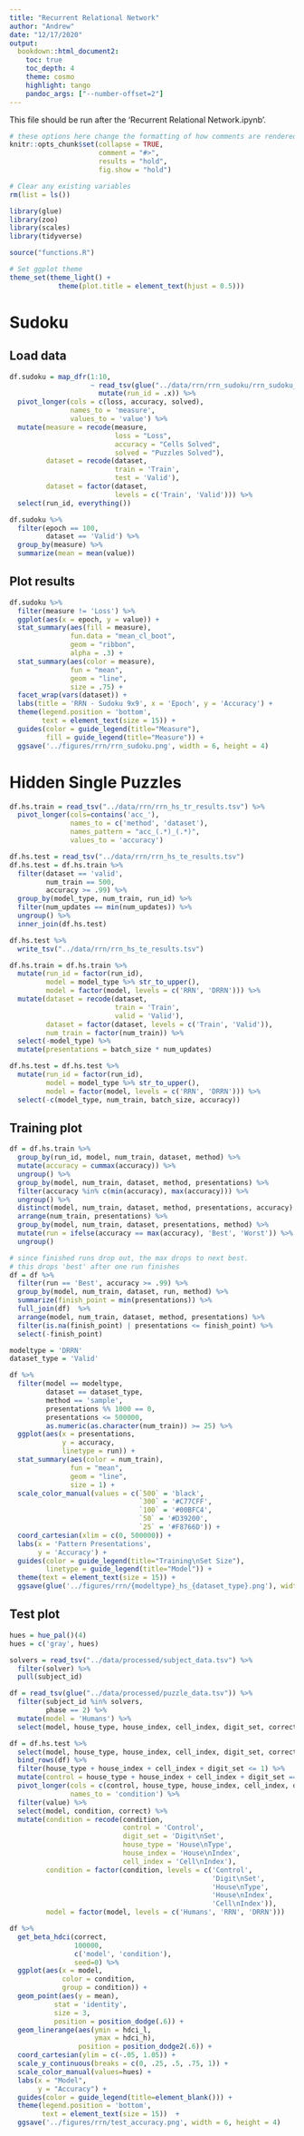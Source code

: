 ```yaml
---
title: "Recurrent Relational Network"
author: "Andrew"
date: "12/17/2020"
output:
  bookdown::html_document2:
    toc: true
    toc_depth: 4
    theme: cosmo
    highlight: tango
    pandoc_args: ["--number-offset=2"]
---
```


This file should be run after the 'Recurrent Relational Network.ipynb'.
```r
# these options here change the formatting of how comments are rendered
knitr::opts_chunk$set(collapse = TRUE,
                      comment = "#>",
                      results = "hold",
                      fig.show = "hold")

# Clear any existing variables
rm(list = ls())
```

```r
library(glue)
library(zoo)
library(scales)
library(tidyverse)

source("functions.R")
```

```r
# Set ggplot theme
theme_set(theme_light() +
            theme(plot.title = element_text(hjust = 0.5)))
```

# Sudoku 

## Load data

```r
df.sudoku = map_dfr(1:10,
                    ~ read_tsv(glue("../data/rrn/rrn_sudoku/rrn_sudoku_{.x}.tsv")) %>% 
                      mutate(run_id = .x)) %>% 
  pivot_longer(cols = c(loss, accuracy, solved),
               names_to = 'measure',
               values_to = 'value') %>% 
  mutate(measure = recode(measure,
                          loss = "Loss",
                          accuracy = "Cells Solved",
                          solved = "Puzzles Solved"),
         dataset = recode(dataset,
                          train = 'Train',
                          test = 'Valid'),
         dataset = factor(dataset,
                          levels = c('Train', 'Valid'))) %>% 
  select(run_id, everything())

df.sudoku %>% 
  filter(epoch == 100,
         dataset == 'Valid') %>% 
  group_by(measure) %>% 
  summarize(mean = mean(value))
```

## Plot results

```r
df.sudoku %>% 
  filter(measure != 'Loss') %>% 
  ggplot(aes(x = epoch, y = value)) +
  stat_summary(aes(fill = measure),
               fun.data = "mean_cl_boot",
               geom = "ribbon",
               alpha = .3) +
  stat_summary(aes(color = measure),
               fun = "mean",
               geom = "line",
               size = .75) +
  facet_wrap(vars(dataset)) +
  labs(title = 'RRN - Sudoku 9x9', x = 'Epoch', y = 'Accuracy') +
  theme(legend.position = 'bottom',
        text = element_text(size = 15)) +
  guides(color = guide_legend(title="Measure"),
         fill = guide_legend(title="Measure")) +
  ggsave('../figures/rrn/rrn_sudoku.png', width = 6, height = 4)
```

# Hidden Single Puzzles

```r
df.hs.train = read_tsv("../data/rrn/rrn_hs_tr_results.tsv") %>% 
  pivot_longer(cols=contains('acc_'),
               names_to = c('method', 'dataset'),
               names_pattern = "acc_(.*)_(.*)",
               values_to = 'accuracy') 

df.hs.test = read_tsv("../data/rrn/rrn_hs_te_results.tsv")
df.hs.test = df.hs.train %>% 
  filter(dataset == 'valid',
         num_train == 500,
         accuracy >= .99) %>% 
  group_by(model_type, num_train, run_id) %>% 
  filter(num_updates == min(num_updates)) %>% 
  ungroup() %>% 
  inner_join(df.hs.test)

df.hs.test %>% 
  write_tsv("../data/rrn/rrn_hs_te_results.tsv")

df.hs.train = df.hs.train %>% 
  mutate(run_id = factor(run_id),
         model = model_type %>% str_to_upper(),
         model = factor(model, levels = c('RRN', 'DRRN'))) %>% 
  mutate(dataset = recode(dataset,
                          train = 'Train',
                          valid = 'Valid'),
         dataset = factor(dataset, levels = c('Train', 'Valid')),
         num_train = factor(num_train)) %>% 
  select(-model_type) %>% 
  mutate(presentations = batch_size * num_updates)

df.hs.test = df.hs.test %>% 
  mutate(run_id = factor(run_id),
         model = model_type %>% str_to_upper(),
         model = factor(model, levels = c('RRN', 'DRRN'))) %>% 
  select(-c(model_type, num_train, batch_size, accuracy))
```

## Training plot

```r
df = df.hs.train %>%
  group_by(run_id, model, num_train, dataset, method) %>% 
  mutate(accuracy = cummax(accuracy)) %>% 
  ungroup() %>% 
  group_by(model, num_train, dataset, method, presentations) %>% 
  filter(accuracy %in% c(min(accuracy), max(accuracy))) %>% 
  ungroup() %>% 
  distinct(model, num_train, dataset, method, presentations, accuracy) %>% 
  arrange(num_train, presentations) %>% 
  group_by(model, num_train, dataset, presentations, method) %>% 
  mutate(run = ifelse(accuracy == max(accuracy), 'Best', 'Worst')) %>%
  ungroup()

# since finished runs drop out, the max drops to next best.
# this drops 'best' after one run finishes
df = df %>% 
  filter(run == 'Best', accuracy >= .99) %>% 
  group_by(model, num_train, dataset, run, method) %>% 
  summarize(finish_point = min(presentations)) %>% 
  full_join(df)  %>% 
  arrange(model, num_train, dataset, method, presentations) %>% 
  filter(is.na(finish_point) | presentations <= finish_point) %>% 
  select(-finish_point)

modeltype = 'DRRN'
dataset_type = 'Valid'

df %>% 
  filter(model == modeltype,
         dataset == dataset_type,
         method == 'sample',
         presentations %% 1000 == 0,
         presentations <= 500000,
         as.numeric(as.character(num_train)) >= 25) %>% 
  ggplot(aes(x = presentations,
             y = accuracy,
             linetype = run)) +
  stat_summary(aes(color = num_train),
               fun = "mean",
               geom = "line",
               size = 1) +
  scale_color_manual(values = c(`500` = 'black',
                                `300` = '#C77CFF',
                                `100` = '#00BFC4',
                                `50` = '#D39200',
                                `25` = '#F8766D')) +
  coord_cartesian(xlim = c(0, 500000)) +
  labs(x = 'Pattern Presentations',
       y = 'Accuracy') +
  guides(color = guide_legend(title="Training\nSet Size"),
         linetype = guide_legend(title="Model")) +
  theme(text = element_text(size = 15)) +
  ggsave(glue('../figures/rrn/{modeltype}_hs_{dataset_type}.png'), width = 6, height = 4)
```

## Test plot
```r
hues = hue_pal()(4)
hues = c('gray', hues)

solvers = read_tsv("../data/processed/subject_data.tsv") %>% 
  filter(solver) %>% 
  pull(subject_id)

df = read_tsv(glue("../data/processed/puzzle_data.tsv")) %>%
  filter(subject_id %in% solvers,
         phase == 2) %>% 
  mutate(model = 'Humans') %>% 
  select(model, house_type, house_index, cell_index, digit_set, correct)

df = df.hs.test %>% 
  select(model, house_type, house_index, cell_index, digit_set, correct) %>% 
  bind_rows(df) %>% 
  filter(house_type + house_index + cell_index + digit_set <= 1) %>% 
  mutate(control = house_type + house_index + cell_index + digit_set == 0) %>% 
  pivot_longer(cols = c(control, house_type, house_index, cell_index, digit_set),
               names_to = 'condition') %>% 
  filter(value) %>% 
  select(model, condition, correct) %>% 
  mutate(condition = recode(condition,
                            control = 'Control',
                            digit_set = 'Digit\nSet',
                            house_type = 'House\nType',
                            house_index = 'House\nIndex',
                            cell_index = 'Cell\nIndex'),
         condition = factor(condition, levels = c('Control',
                                                  'Digit\nSet',
                                                  'House\nType',
                                                  'House\nIndex',
                                                  'Cell\nIndex')),
         model = factor(model, levels = c('Humans', 'RRN', 'DRRN')))

df %>% 
  get_beta_hdci(correct,
                100000,
                c('model', 'condition'),
                seed=0) %>% 
  ggplot(aes(x = model,
             color = condition,
             group = condition)) +
  geom_point(aes(y = mean),
           stat = 'identity',
           size = 3,
           position = position_dodge(.6)) +
  geom_linerange(aes(ymin = hdci_l,
                     ymax = hdci_h),
                 position = position_dodge2(.6)) +
  coord_cartesian(ylim = c(-.05, 1.05)) + 
  scale_y_continuous(breaks = c(0, .25, .5, .75, 1)) +
  scale_color_manual(values=hues) +
  labs(x = "Model",
       y = "Accuracy") +
  guides(color = guide_legend(title=element_blank())) +
  theme(legend.position = 'bottom',
        text = element_text(size = 15))  +
  ggsave('../figures/rrn/test_accuracy.png', width = 6, height = 4)


```

